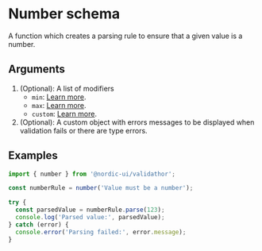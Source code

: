 # Number schema

A function which creates a parsing rule to ensure that a given value is a number.

## Arguments

1. (Optional): A list of modifiers
    - `min`: [Learn more](/modifiers/min).
    - `max`: [Learn more](/modifiers/max).
    - `custom`: [Learn more](/modifiers/custom).
2. (Optional): A custom object with errors messages to be displayed when validation fails or there are type errors.

## Examples

```ts
import { number } from '@nordic-ui/validathor';

const numberRule = number('Value must be a number');

try {
  const parsedValue = numberRule.parse(123);
  console.log('Parsed value:', parsedValue);
} catch (error) {
  console.error('Parsing failed:', error.message);
}
```